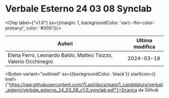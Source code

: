 

# Verbale Esterno 24 03 08 Synclab

<Chip label={"v1.0"} sx={{margin: 1, backgroundColor: 'var(--ifm-color-primary)', color: '#000'}}/>



|                            Autori                            |Ultima modifica|
|--------------------------------------------------------------|---------------|
|Elena Ferro, Leonardo Baldo, Matteo Tiozzo, Valerio Occhinegro|   2024-03-18  |

<Button variant="outlined" sx={{backgroundColor: 'black'}} startIcon={<GithubIcon />} href={"https://raw.githubusercontent.com/7Last/docs/main/1_candidatura/verbali_esterni/verbale_esterno_24_03_08_v1.0_synclab.pdf"}>Scarica da Github</Button>